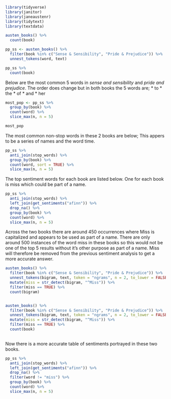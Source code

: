 ```r

library(tidyverse)
library(janitor)
library(janeaustenr)
library(tidytext)
library(textdata)

```


```r

austen_books() %>% 
  count(book)

pp_ss <- austen_books() %>% 
  filter(book %in% c("Sense & Sensibility", "Pride & Prejudice")) %>% 
  unnest_tokens(word, text)

pp_ss %>% 
  count(book)

```
Below are the most common 5 words in _sense and sensibility_ and _pride and prejudice_. The order does change but in both books the 5 words are;
* to
* the
* of
* and
* her

```r

most_pop <- pp_ss %>% 
  group_by(book) %>% 
  count(word) %>% 
  slice_max(n, n = 5)

most_pop
```

The most common non-stop words in these 2 books are below;
This appers to be a series of names and the word time.

```r
pp_ss %>% 
  anti_join(stop_words) %>% 
  group_by(book) %>% 
  count(word, sort = TRUE) %>% 
  slice_max(n, n = 5)
```

The top sentiment words for each book are listed below. One for each book is miss which could be part of a name.

```r
pp_ss %>% 
  anti_join(stop_words) %>% 
  left_join(get_sentiments("afinn")) %>% 
  drop_na() %>% 
  group_by(book) %>% 
  count(word) %>% 
  slice_max(n, n = 5)
```

Across the two books there are around 450 occurrences where Miss is capitalized and appears to be used as part of a name. There are only around 500 instances of the word miss in these books so this would not be one of the top 5 results without it's other purpose as part of a name. Miss will therefore be removed from the previous sentiment analysis to get a more accurate answer. 

```r

austen_books() %>% 
  filter(book %in% c("Sense & Sensibility", "Pride & Prejudice")) %>% 
  unnest_tokens(bigram, text, token = "ngrams", n = 2, to_lower = FALSE) %>% 
  mutate(miss = str_detect(bigram, "^Miss")) %>% 
  filter(miss == TRUE) %>% 
  count(bigram)


austen_books() %>% 
  filter(book %in% c("Sense & Sensibility", "Pride & Prejudice")) %>% 
  unnest_tokens(bigram, text, token = "ngrams", n = 2, to_lower = FALSE) %>% 
  mutate(miss = str_detect(bigram, "^Miss")) %>% 
  filter(miss == TRUE) %>% 
  count(book)
  

```

Now there is a more accurate table of sentiments portrayed in these two books.

```r

pp_ss %>% 
  anti_join(stop_words) %>% 
  left_join(get_sentiments("afinn")) %>% 
  drop_na() %>% 
  filter(word != "miss") %>% 
  group_by(book) %>% 
  count(word) %>% 
  slice_max(n, n = 5)

```